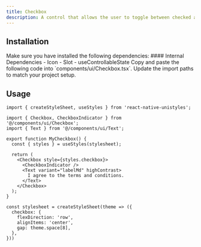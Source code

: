 ```yaml
---
title: Checkbox
description: A control that allows the user to toggle between checked and not checked.
---
```



## Installation

<Steps>

<Step>
Make sure you have installed the following dependencies:
#### Internal Dependencies
  - <Link href={'/docs/components/icon'}>Icon</Link>
  - <Link href={'/docs/utils/slot'}>Slot</Link>
  - <Link href={'/docs/hooks/useControllableState'}>useControllableState</Link>
</Step>

<Step>
Copy and paste the following code into `components/ui/Checkbox.tsx`.
<DynamicCodeBlock lang="tsx" code={readComponentFile('Checkbox')} />
</Step>

<Step>
Update the import paths to match your project setup.
</Step>

</Steps>

## Usage

```tsx title="MyCheckbox.tsx"
import { createStyleSheet, useStyles } from 'react-native-unistyles';

import { Checkbox, CheckboxIndicator } from '@/components/ui/Checkbox';
import { Text } from '@/components/ui/Text';

export function MyCheckbox() {
  const { styles } = useStyles(stylesheet);

  return (
    <Checkbox style={styles.checkbox}>
      <CheckboxIndicator />
      <Text variant="labelMd" highContrast>
        I agree to the terms and conditions.
      </Text>
    </Checkbox>
  );
}

const stylesheet = createStyleSheet(theme => ({
  checkbox: {
    flexDirection: 'row',
    alignItems: 'center',
    gap: theme.space[8],
  },
}))
```